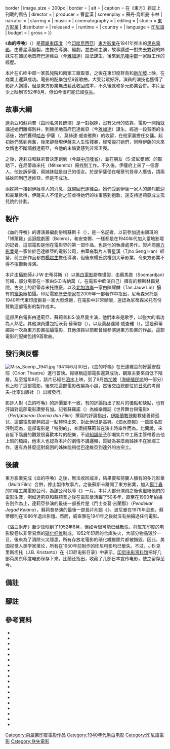 {{Infobox film
| name           = 血的呼喚<br/>Panggilan Darah
| image          = De Orient Magazine advertisement for Panggilan Darah (1941).jpg{{!}}border
| image_size     = 300px
| border         = 
| alt            = 
| caption        = 在《東方》雜誌上刊載的廣告
| director       = {{en-link|蘇丹·烏斯曼·卡林|Sutan Usman Karim}}
| producer       = 曹星漢
| screenplay     = 蘇丹·烏斯曼·卡林
| narrator       = 
| starring       ={{plain list|
*{{en-link|達莉亞|Dhalia}}
*{{en-link|蘇莉普|Soerip}}
}}
| music          = 
| cinematography = 
| editing        = 
| studio         = [[東方影業_(荷屬東印度)|東方影業]]
| distributor    = 
| released       = {{Film date|df=yes|1941|06|30|荷屬東印度}}
| runtime        = 
| country        = {{flag|Dutch East Indies}}
| language       = [[印尼語|印尼語]]
| budget         = 
| gross          = 
}}

《'''血的呼喚'''》（{{lang-id|''Panggilan Darah''}}）是[[荷屬東印度|荷屬東印度]]（今[[印度尼西亞|印度尼西亞]]）[[東方影業_(荷屬東印度)|東方影業]]在1941年推出的[[黑白電影|黑白電影]]，由曹星漢監製，由{{en-link|蘇丹·烏斯曼·卡林|Sutan Usman Karim}}擔任導演、編劇，並由{{en-link|達莉亞|Dhalia}}和{{en-link|蘇莉普|Soerip}}主演，故事講述一對失去雙親的姊妹先在殖民地首府巴達維亞（今[[雅加達|雅加達]]）設法謀生，後來到[[中爪哇省|爪哇中部]]{{en-link|古突士|Kudus}}一家{{en-link|丁香煙|Kretek}}廠工作的經歷。

本片在爪哇中部一家孤兒院和兩家工廠取景，之後在東印度群島和[[新加坡|新加坡]]上映，在商業上還算成功。電影的配樂包括9首{{en-link|格朗章|kroncong}}歌曲，大受公眾好評，演員的演技也獲得了影評人讚揚，但是東方影業無法藉此收回成本，不久後就和多元影業合併。本片至少上映到1952年8月，但如今很可能已經[[散失電影|佚失]]。

== 故事大綱 ==
達莉亞和蘇莉普（由同名演員飾演）是一對姐妹，沒有父母的依靠，電影一開始就講述她們離鄉別井，到殖民地首府巴達維亞（今[[雅加達|雅加達]]）謀生。經過一段貧困的生活後，她們獲得[[哈吉|哈吉]]·伊薩（{{Lang|id|Hajji Ishak}}，莫赫達·威查雅飾）的收留，在他家裏擔任女傭。起初她們感到興奮，後來卻發現伊薩夫人生性殘暴，經常毆打她們，同時伊薩的未來女婿也不斷調戲達莉亞，令他的未婚妻感到非常沮喪。

之後，達莉亞和蘇莉普決定跑到{{en-link|古突士|Kudus}}（今屬[[中爪哇省|中爪哇省]]），並在朋友（S·波尼曼飾）的幫助下，在尼蒂森米托（Nitisemito）{{en-link|丁香煙|Kretek}}廠找到工作。不久後，伊薩府上來了一個客人，他告訴伊薩，兩姊妹就是自己的侄女。於是伊薩便在報章刊登尋人廣告，請兩姊妹回到巴達維亞，但是不成功。

兩姊妹一接到伊薩尋人的消息，就趕回巴達維亞。她們受到伊薩一家人的熱烈歡迎和豪華款待，伊薩夫人不僅對之前虐待她們的往事感到抱歉，還支持達莉亞成立孤兒院的計劃{{sfn|Biran|2009|p=269}}。

== 製作 ==
《血的呼喚》的導演兼編劇{{en-link|蘇丹·烏斯曼·卡林|Sutan Usman Karim}}俗稱蘇斯卡（{{lang|id|Suska}}），是一名記者，以前參加過由{{en-link|安查爾·阿斯馬拉|Andjar Asmara}}領班的「博萊羅」巡迴戲劇團（Bolero），和安查爾、{{en-link|伊努·貝巴塔薩里|Inoe Perbatasari}}一樣都是在1940年代加入當地影壇的記者。這部電影是他在電影界的第一部作品，也是他的執導處男作{{sfn|Biran|2009|p=216, 262}}{{sfn|''Pertjatoeran Doenia'' 1941a, Warta dari Studio|p=18}}。製片商[[東方影業_(荷屬東印度)|東方影業]]是一家位於巴達維亞的電影公司，由華裔製片人曹星漢（Tjho Seng Han）經營，前三部作品都由[[楊眾生|楊眾生]]擔任導演，但後來楊氏跳槽到大華影業，令東方影業不得不招攬新導演{{sfn|Biran|2009|p=229}}{{sfn|Filmindonesia.or.id, Kredit Panggilan Darah}}。

本片由{{en-link|印歐人 (印尼)|Indo People|印歐人}}攝影師J·J·W·史蒂芬斯（{{lang|nl|J. J. W. Steffens}}）以[[黑白電影|黑白電影]]膠卷攝製，由蘇馬詹（Soemardjan）剪輯{{sfn|Filmindonesia.or.id, Kredit Panggilan Darah}}，部分場景在一家由S·Z·古納萬（{{lang|id|S. Z. Gunawan}}，在電影中飾演自己）擁有的穆斯林孤兒院，古突士的尼蒂森米托煙廠，以及[[北加浪岸|北加浪岸]]一家由陳耀麟（Tan Jauw Lin）擁有的[[蠟染|蠟染]]廠拍攝{{sfn|''Pertjatoeran Doenia'' 1941a, Warta dari Studio|p=18}}。印尼電影[[歷史學家|歷史學家]]{{en-link|米斯巴赫·尤薩·比蘭|Misbach Yusa Biran}}在2009年一部著作中指出，尼蒂森米托是1940年代東印度群島一家大型煙廠，在電影中非常顯眼，還認為尼蒂森米托有份贊助這部電影的製作成本{{sfn|Biran|2009|p=270}}。

這部黑白電影由達莉亞、蘇莉普和S·波尼曼主演，他們本來是歌手，以強大的唱功為人熟悉{{sfn|Biran|2009|p=270}}。其他演員還包括沃莉·蘇蒂娜（{{lang|id|Wolly Sutinah}}），以及莫赫達爾·威查雅（{{lang|id|Mochtar Widjaja}}）{{sfn|Filmindonesia.or.id, Panggilan Darah}}。這是蘇蒂娜第一次為東方影業拍攝電影，其他演員以前都曾經參演過東方影業的作品{{sfn|Filmindonesia.or.id, Filmografi Dhalia}}{{sfn|Filmindonesia.or.id, Filmografi Soerip}}{{sfn|Filmindonesia.or.id, Filmografi S Poniman}}{{sfn|Filmindonesia.or.id, Filmografi Mochtar Widjaja}}{{sfn|Filmindonesia.or.id, Filmografi Wolly Sutinah}}。這部電影的配樂包括9首{{en-link|格朗章|kroncong}}歌曲{{sfn|Biran|2009|p=270}}{{efn|格朗章是一種受到葡萄牙音樂影響的印尼傳統音樂，在當時很受低下階層{{en-link|印尼原住民|Native Indonesians|土著}}歡迎{{sfn|Biran|1982|p=11}}。}}。

== 發行與反響 ==
[[File:Miss_Soerip,_1941.jpg|thumb]]
1941年6月30日，《血的呼喚》在巴達維亞的好麗安戲院（Orion Theatre）進行首映。報導稱這部電影還算成功{{sfn|Biran|2009|p=229}}{{sfn|''Pertjatoeran Doenia'' 1941b, Warta dari Studio|p=28}}，觀眾主要來自低下階層{{sfn|Biran|2009|p=270}}。及至當年8月，該片已經在[[泗水_(印尼)|泗水]]上映{{sfn|''Soerabaijasch Handelsblad'' 1941, Film Sampoerna theater}}，到了9月[[新加坡|新加坡]]（[[海峽殖民地|海峽殖民地]]的一部分）也上映了這部電影{{sfn|''The Straits Times'' 1941, (untitled)}}。後來{{en-link|魯斯淡·蘇丹·巴林迪赫|Roestam Sutan Palindih}}把這部電影改編為小說，然後交由總部位於[[日惹|日惹]]的考爾夫-比寧出版社（{{lang|nl|Kolff-Buning}}）出版發行{{sfn|WorldCat, Panggilan Darah}}。

影評人對《血的呼喚》的評價並不一致，有的評論指出了影片的優點和缺點，也有評論對這部電影讚譽有加。記者蘇羅諾（{{lang|id|Soerono}}）{{efn|當時他是《公平》（''Adil''）雜誌和《阿爾法奇》（''Alfatch''）月刊的編輯{{sfn|Soerono|1941|p=18}}。}}為娛樂雜誌《世界舞台與電影》（''Pertjatoeran Doenia dan Film''）撰寫的評論指出，[[伊斯蘭教與兒童|伊斯蘭教]]鼓勵教徒善待孤兒，這部電影能夠把這一點體現出來，對此他很是高興{{sfn|Soerono|1941|p=18}}。《[[泗水商報|泗水商報]]》一篇匿名影評則認為，這部電影是「特別的」{{efn|原文：「is iets bijzonders.」}}，並讚揚蘇莉普在演出時率性而為{{sfn|''Soerabaijasch Handelsblad'' 1941, Film Sampoerna theater}}。比蘭說，來自低下階層的觀眾很喜歡本片的配樂，不過[[知識階層|知識份子]]卻嘲笑片中工廠主管帶着吉他上班的橋段{{sfn|Biran|2009|p=270}}，他本人也認為本片的劇情不講邏輯，質疑為甚麼兩姊妹不在家鄉工作，還有為甚麼這對窮困的姊妹能夠從巴達維亞到達{{convert|400|km}}外的古突士{{sfn|Biran|2009|p=270}}。

== 後續 ==
東方影業完成《血的呼喚》之後，無法收回成本，結果要和荷蘭人擁有的多元影業（Multi Film）合併，停止製作故事片{{sfn|Biran|2009|p=229}}。之後蘇斯卡離開了東方影業，加入[[鄭丁春|鄭丁春]]的爪哇工業電影公司，為該公司執導《{{en-link|勒娜·慕度·馬尼甘|Ratna Moetoe Manikam}}》一片{{sfn|Biran|2009|p=216}}。本片大部分演員之後也繼續他們的電影生涯，例如達莉亞和蘇莉普之後在電影業活躍了50多年，直至在1990年拍攝告別作為止，達莉亞參演的最後一部長片是《鬥士查葛·吉蘭那》（''Pendekar Jagad Kelana''），蘇莉普參演的最後一部長片則是《{{tsl|id|Sejak Cinta Diciptakan|自從愛情創造了出來}}》{{sfn|Filmindonesia.or.id, Filmografi Dhalia}}{{sfn|Filmindonesia.or.id, Filmografi Soerip}}。波尼曼在1975年息影，蘇蒂娜則在1986年退出影壇{{sfn|Filmindonesia.or.id, Filmografi S Poniman}}{{sfn|Filmindonesia.or.id, Filmografi Wolly Sutinah}}。然而，威查雅在1941年之後就沒有拍攝過任何電影{{sfn|Filmindonesia.or.id, Filmografi Mochtar Widjaja}}。

《溢血財產》至少放映到了1952年8月{{sfn|''Algemeen Indisch Dagblad'' 1952, Cinemas}}，但如今很可能已经[[散失电影|散佚]]。荷属东印度的电影胶卷以非常易燃的[[硝化纤维|硝化纤维]]制成，1952年印尼{{en-link|國家電影製片廠|Produksi Film Negara}}的仓库失火，大部分物品毀於一旦，後來為了消除火災隱患，所有存放老電影的硝化纖維膠片都被銷毀{{Sfn|Biran|2012|p=291}}。因此，美国视觉人类学家{{en-link|卡尔·G·海德|Karl G. Heider}}推论，所有在1950年前制作的印尼电影均已散失{{Sfn|Heider|1991|p=14}}。不过，J·B·克里斯坦托（J.B. Kristanto）在《印尼电影目录》中表示，[[印尼電影資料館|印尼电影资料馆]]把好几部荷属东印度电影保存下來。比蘭还指出，{{en-link|荷兰政府新闻处|Netherlands Government Information Service}}收藏了几部日本宣传电影，使之留存至今{{Sfn|Biran|2009|p=351}}。

== 備註 ==
{{Commons Category}}
{{notelist}}

== 腳註 ==
{{reflist|30em}}

== 參考資料 ==
{{Refbegin|40em}}
* {{cite book
  | title = Selintas Kilas Sejarah Film Indonesia
  | language = id
  | last = Biran
  | first = Misbach Yusa
  | location = Jakarta
  | publisher = Badan Pelaksana FFI 1982
  | year = 1982
  | oclc = 841356809
  | ref = harv
  }}
* {{cite book
  | title = Sejarah Film 1900–1950: Bikin Film di Jawa
  | language = id
  | last = Biran
  | first = Misbach Yusa
  | location = Jakarta
  | publisher = Komunitas Bamboo working with the Jakarta Art Council
  | year = 2009
  | isbn = 978-979-3731-58-2
  | ref = harv
  }}
*{{cite book
 |title=Indonesia dalam Arus Sejarah: Masa Pergerakan Kebangsaan
 |language=id
 |last=Biran
 |first=Misbach Yusa
 |chapter=Film di Masa Kolonial
 |publisher=Ministry of Education and Culture
 |year=2012
 |volume=V
 |location=Jakarta
 |pages=268–93
 |isbn=978-979-9226-97-6
 |ref=harv
}}
*{{cite news
 |title=Cinemas
 |language=nl
 |date=1952-08-15
 |page=4
 |work=Algemeen Indisch Dagblad de Preangerbode
 |url=http://resolver.kb.nl/resolve?urn=ddd:010896108:mpeg21:a0080
 |accessdate=2015-12-22
 |ref={{sfnRef|''Algemeen Indisch Dagblad'' 1952, Cinemas}}
}}
*{{cite news
 |title=Film Sampoerna theater "Panggilan Darah"
 |language=nl
 |url=http://kranten.kb.nl/view/article/id/ddd%3A011121652%3Ampeg21%3Ap006%3Aa0111
 |work=Soerabaijasch Handelsblad
 |location=Surabaya
 |page=6
 |date=1941-08-21
 |publisher=Kolff & Co.
 |accessdate=2013-05-23
 |ref={{sfnRef|''Soerabaijasch Handelsblad'' 1941, Film Sampoerna theater}}
 }}{{Dead link}}
* {{cite web 
 |title=Filmografi Dhalia 
 |language=id 
 |url=http://filmindonesia.or.id/movie/name/nmp4bc420b30bec7_dhalia/filmography 
 |work=filmindonesia.or.id 
 |publisher=Konfiden Foundation 
 |location=Jakarta 
 |accessdate=2013-05-23 
 |archiveurl=https://www.webcitation.org/6Gpd7cfxT?url=http://filmindonesia.or.id/movie/name/nmp4bc420b30bec7_dhalia/filmography 
 |archivedate=2013-05-23 
 |ref={{sfnRef|Filmindonesia.or.id, Filmografi Dhalia}} 
 |deadurl=yes 
 }}
* {{cite web 
 |title=Filmografi Mochtar Widjaja 
 |language=id 
 |url=http://filmindonesia.or.id/movie/name/nmp4bc431f4e5e75_mochtar-widjaja/filmography 
 |work=filmindonesia.or.id 
 |publisher=Konfiden Foundation 
 |location=Jakarta 
 |accessdate=2013-05-25 
 |archiveurl=https://www.webcitation.org/6GsTS7GZJ?url=http://filmindonesia.or.id/movie/name/nmp4bc431f4e5e75_mochtar-widjaja/filmography 
 |archivedate=2013-05-25 
 |ref={{sfnRef|Filmindonesia.or.id, Filmografi Mochtar Widjaja}} 
 |deadurl=yes 
 }}
* {{cite web 
 |title=Filmografi S Poniman 
 |language=id 
 |url=http://filmindonesia.or.id/movie/name/nmp4bc3239ecc7d2_s-poniman/filmography 
 |work=filmindonesia.or.id 
 |publisher=Konfiden Foundation 
 |location=Jakarta 
 |accessdate=2013-05-25 
 |archiveurl=https://www.webcitation.org/6GsTOFlMO?url=http://filmindonesia.or.id/movie/name/nmp4bc3239ecc7d2_s-poniman/filmography 
 |archivedate=2013-05-25 
 |ref={{sfnRef|Filmindonesia.or.id, Filmografi S Poniman}} 
 |deadurl=yes 
 }}
* {{cite web 
 |title=Filmografi Soerip 
 |language=id 
 |url=http://filmindonesia.or.id/movie/name/nmp4bc304244f2ef_soerip/filmography 
 |work=filmindonesia.or.id 
 |publisher=Konfiden Foundation 
 |location=Jakarta 
 |accessdate=2013-05-23 
 |archiveurl=https://www.webcitation.org/6GpdDeH4Y?url=http://filmindonesia.or.id/movie/name/nmp4bc304244f2ef_soerip/filmography 
 |archivedate=2013-05-23 
 |ref={{sfnRef|Filmindonesia.or.id, Filmografi Soerip}} 
 |deadurl=yes 
 }}
* {{cite web 
 |title=Filmografi Wolly Sutinah 
 |language=id 
 |url=http://filmindonesia.or.id/movie/name/nmp4bc307c38a6da_wolly-sutinah/filmography 
 |work=filmindonesia.or.id 
 |publisher=Konfiden Foundation 
 |location=Jakarta 
 |accessdate=2013-05-25 
 |archiveurl=https://www.webcitation.org/6GsTZFZpX?url=http://filmindonesia.or.id/movie/name/nmp4bc307c38a6da_wolly-sutinah/filmography 
 |archivedate=2013-05-25 
 |ref={{sfnRef|Filmindonesia.or.id, Filmografi Wolly Sutinah}} 
 |deadurl=yes 
 }}
*{{cite book
 |url=http://books.google.ca/books?id=m4DVrBo91lEC
 |title=Indonesian Cinema: National Culture on Screen
 |isbn=978-0-8248-1367-3
 |author1=Heider
 |first1=Karl G
 |year=1991
 |publisher=University of Hawaii Press
 |location=Honolulu
 |ref=harv
 |access-date=2016-07-04
 |archive-date=2017-04-10
 |archive-url=https://web.archive.org/web/20170410214709/https://books.google.ca/books?id=m4DVrBo91lEC
 |dead-url=no
 }}
* {{cite web 
 |title=Kredit Panggilan Darah 
 |language=id 
 |url=http://filmindonesia.or.id/movie/title/lf-p014-41-201804_panggilan-darah/credit 
 |work=filmindonesia.or.id 
 |publisher=Konfiden Foundation 
 |location=Jakarta 
 |accessdate=2013-05-23 
 |archiveurl=https://www.webcitation.org/6GpctMrp7?url=http://filmindonesia.or.id/movie/title/lf-p014-41-201804_panggilan-darah/credit 
 |archivedate=2013-05-23 
 |ref={{sfnRef|Filmindonesia.or.id, Kredit Panggilan Darah}} 
 |deadurl=yes 
 }}
* {{cite web 
 |title=Panggilan Darah 
 |language=id 
 |url=http://filmindonesia.or.id/movie/title/lf-p014-41-201804_panggilan-darah 
 |work=filmindonesia.or.id 
 |publisher=Konfiden Foundation 
 |location=Jakarta 
 |accessdate=2012-07-26 
 |archiveurl=https://www.webcitation.org/69QzGQMNi?url=http://filmindonesia.or.id/movie/title/lf-t013-41-347096_tjioeng-wanara 
 |archivedate=2012-07-26 
 |ref={{sfnRef|Filmindonesia.or.id, Panggilan Darah}} 
 |deadurl=yes 
 }}
* {{cite web 
 |title=Panggilan Darah 
 |url=http://www.worldcat.org/title/panggilan-darah/oclc/67870955 
 |publisher=WorldCat 
 |accessdate=2013-05-23 
 |archiveurl=https://www.webcitation.org/6GpeF55au?url=http://www.worldcat.org/title/panggilan-darah/oclc/67870955 
 |archivedate=2013-05-23 
 |ref={{sfnRef|WorldCat, Panggilan Darah}} 
 |deadurl=yes 
 }}
*{{Cite journal
 |last=Soerono
 |title=Film dan Agama
 |work=Pertjatoeran Doenia dan Film
 |pages=18–19
 |date=1941-07
 |volume=1
 |issue=2
 |location=Batavia
 |language=id
 |ref=harv
}}
*{{cite news
 |title=Sun Talkies
 |date=1941-09-18
 |page=4
 |work=The Straits Times
 |url=http://eresources.nlb.gov.sg/newspapers/Digitised/Article/straitstimes19410918-1.2.15.4.aspx
 |accessdate=2013-05-23
 |ref={{sfnRef|''The Straits Times'' 1941, (untitled)}}
 |archive-date=2016-10-01
 |archive-url=https://web.archive.org/web/20161001180647/http://eresources.nlb.gov.sg/newspapers/Digitised/Article/straitstimes19410918-1.2.15.4.aspx
 |dead-url=no
 }}
*{{Cite journal
 |title=Warta dari Studio
 |work=Pertjatoeran Doenia dan Film
 |pages=18-20
 |date=1941-06
 |volume=1
 |issue=1
 |location=Batavia
 |language=id
 |ref={{sfnRef|''Pertjatoeran Doenia'' 1941a, Warta dari Studio}}
}}
*{{Cite journal
 |title=Warta dari Studio
 |work=Pertjatoeran Doenia dan Film
 |pages=27-29
 |date=1941-07
 |volume=1
 |issue=2
 |location=Batavia
 |language=id
 |ref={{sfnRef|''Pertjatoeran Doenia'' 1941b, Warta dari Studio}}
}}
{{refend}}

{{Portal bar|電影|東南亞|荷蘭}}
[[Category:荷屬東印度電影作品|Category:荷屬東印度電影作品]]
[[Category:1940年代黑白电影|Category:1940年代黑白电影]]
[[Category:印尼語電影|Category:印尼語電影]]
[[Category:佚失電影|Category:佚失電影]]
{{Good article}}